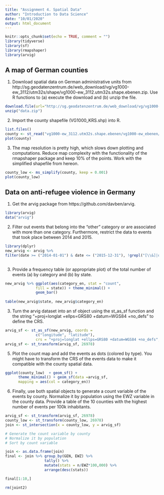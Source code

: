 ```yaml
---
title: "Assignment 4. Spatial Data"
author: "Introduction to Data Science"
date: "10/01/2020"
output: html_document
---
```



```r
knitr::opts_chunk$set(echo = TRUE, comment = "")
library(tidyverse)
library(sf)
library(rmapshaper)
library(arvig)
```


##  A map of German counties

1. Download spatial data on German administrative units from http://sg.geodatenzentrum.de/web_download/vg/vg1000-ew_3112/utm32s/shape/vg1000-ew_3112.utm32s.shape.ebenen.zip. Use R functions to (a) execute the download and (b) unzip the file.

```r
download.file(url="http://sg.geodatenzentrum.de/web_download/vg/vg1000-ew_3112/utm32s/shape/vg1000-ew_3112.utm32s.shape.ebenen.zip", destfile= "data.zip", method="libcurl")
unzip("data.zip")
```


2. Import the county shapefile (VG1000_KRS.shp) into R.
```r
list.files()
county <- st_read("vg1000-ew_3112.utm32s.shape.ebenen/vg1000-ew_ebenen/VG1000_KRS.shp")
plot(county)
```


3. The map resolution is pretty high, which slows down plotting and computations. Reduce map complexity with the functionality of the rmapshaper package and keep 10% of the points. Work with the simplified shapefile from hereon.

```r
county_low <- ms_simplify(county, keep = 0.001)
plot(county_low)
```

## Data on anti-refugee violence in Germany

1. Get the arvig package from https://github.com/davben/arvig.

```r
library(arvig)
data("arvig")
```

2. Filter out events that belong into the "other" category or are associated with more than one category. Furthermore, restrict the data to events that took place between 2014 and 2015.

```r
library(dplyr)
new_arvig <- arvig %>%
filter(date >= ("2014-01-01") & date <= ("2015-12-31"), !grepl("[\\&]|other",category_en))
    
```



3. Provide a frequency table (or appropriate plot) of the total number of events (a) by category and (b) by state.

```r
new_arvig %>% ggplot(aes(category_en, stat = "count",
              fill = state)) + theme_minimal() +
              geom_bar()
              
table(new_arvig$state, new_arvig$category_en)

```



3. Turn the arvig dataset into an sf object using the st_as_sf function and the string "+proj=longlat +ellps=GRS80 +datum=WGS84 +no_defs" to define the CRS.

```r

arvig_sf <- st_as_sf(new_arvig, coords = 
              c("longitude", "latitude"), 
              crs = "+proj=longlat +ellps=GRS80 +datum=WGS84 +no_defs", agr = "constant")
arvig_sf <- st_transform(arvig_sf, 26978)

```


5. Plot the count map and add the events as dots (colored by type). You might have to transform the CRS of the events data to make it compatible with the county spatial data.

```r

ggplot(county_low)  + geom_sf() +
      theme_minimal() + geom_sf(data =arvig_sf, 
      mapping = aes(col = category_en))

```

6. Finally, use both spatial objects to generate a count variable of the events by county. Normalize it by population using the EWZ variable in the county data. Provide a table of the 10 counties with the highest number of events per 100k inhabitants.

```r

arvig_sf <- st_transform(arvig_sf, 26978)
county_low <- st_transform(county_low, 26978)
join <- st_intersection(x = county_low, y = arvig_sf) 

# Generate the count variable by county 
# Normalize it by population 
# Sort by count variable 

join <- as.data.frame(join)
final <- join %>% group_by(GEN, EWZ) %>% 
                  tally() %>% 
                  mutate(stats = n/EWZ*100,000) %>%
                  arrange(desc(stats))

final[1:10,]

rm(joint2)
```


